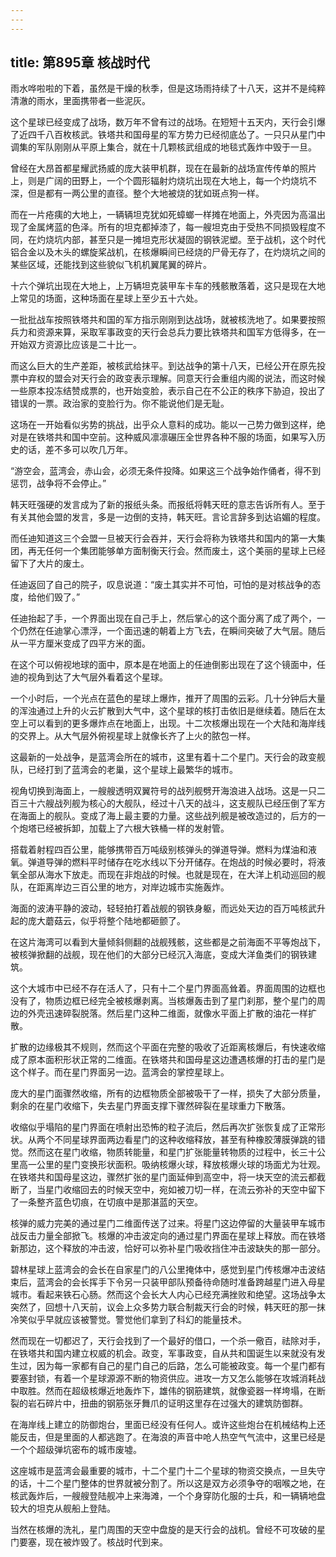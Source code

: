 ```yaml
---
---
---
```

title: 第895章 核战时代
---



雨水哗啦啦的下着，虽然是干燥的秋季，但是这场雨持续了十八天，这并不是纯粹清澈的雨水，里面携带者一些泥灰。

这个星球已经变成了战场，数万年不曾有过的战场。在短短十五天内，天行会引爆了近四千八百枚核武。铁塔共和国母星的军方势力已经彻底怂了。一只只从星门中调集的军队刚刚从平原上集合，就在十几颗核武组成的地毯式轰炸中毁于一旦。

曾经在大昂首都星耀武扬威的庞大装甲机群，现在在最新的战场宣传传单的照片上，则是广阔的田野上，一个个圆形辐射灼烧坑出现在大地上，每一个灼烧坑不深，但是都有一两公里的直径。整个大地被烧的犹如斑点狗一样。

而在一片疮痍的大地上，一辆辆坦克犹如死蟑螂一样摊在地面上，外壳因为高温出现了金属烤蓝的色泽。所有的坦克都掉漆了，每一艘坦克由于受热不同损毁程度不同，在灼烧坑内部，甚至只是一摊坦克形状凝固的钢铁泥塑。至于战机，这个时代铝合金以及木头的螺旋桨战机，在核爆瞬间已经烧的尸骨无存了，在灼烧坑之间的某些区域，还能找到这些貌似飞机机翼尾翼的碎片。

十六个弹坑出现在大地上，上万辆坦克装甲车卡车的残骸散落着，这只是现在大地上常见的场面，这种场面在星球上至少五十六处。

一批批战车按照铁塔共和国的军方指示刚刚到达战场，就被核洗地了。如果要按照兵力和资源来算，采取军事政变的天行会总兵力要比铁塔共和国军方低得多，在一开始双方资源比应该是二十比一。

而这么巨大的生产差距，被核武给抹平。到达战争的第十八天，已经公开在原先投票中弃权的盟会对天行会的政变表示理解。同意天行会重组内阁的说法，而这时候一些原本投冻结赞成票的，也开始变脸，表示自己在不公正的秩序下胁迫，投出了错误的一票。政治家的变脸行为。你不能说他们是无耻。

这场在一开始看似劣势的挑战，出乎众人意料的成功。能以一己势力做到这样，绝对是在铁塔共和国中空前。这种威风凛凛碾压全世界各种不服的场面，如果写入历史的话，差不多可以吹几万年。

“游空会，蓝湾会，赤山会，必须无条件投降。如果这三个战争始作俑者，得不到惩罚，战争将不会停止。”

韩天旺强硬的发言成为了新的报纸头条。而报纸将韩天旺的意志告诉所有人。至于有关其他会盟的发言，多是一边倒的支持，韩天旺。言论言辞多到达谄媚的程度。

而任迪知道这三个会盟一旦被天行会吞并，天行会将称为铁塔共和国内的第一大集团，再无任何一个集团能够单方面制衡天行会。然而废土，这个美丽的星球上已经留下了大片的废土。

任迪返回了自己的院子，叹息说道：“废土其实并不可怕，可怕的是对核战争的态度，给他们毁了。”

任迪抬起了手，一个界面出现在自己手上，然后掌心的这个面分离了成了两个，一个仍然在任迪掌心漂浮，一个面迅速的朝着上方飞去，在瞬间突破了大气层。随后从一平方厘米变成了四平方米的面。

在这个可以俯视地球的面中，原本是在地面上的任迪倒影出现在了这个镜面中，任迪的视角到达了大气层外看着这个星球。

一个小时后，一个光点在蓝色的星球上爆炸，推开了周围的云彩。几十分钟后大量的浑浊通过上升的火云扩散到大气中，这个星球的核打击依旧是继续着。随后在太空上可以看到的更多爆炸点在地面上，出现。十二次核爆出现在一个大陆和海岸线的交界上。从大气层外俯视星球上就像长齐了上火的脓包一样。

这最新的一处战争，是蓝湾会所在的城市，这里有着十二个星门。天行会的政变舰队，已经打到了蓝湾会的老巢，这个星球上最繁华的城市。

视角切换到海面上，一艘艘透明双翼符号的战列舰劈开海浪进入战场。这是一只二百三十六艘战列舰为核心的大舰队，经过十八天的战斗，这支舰队已经压倒了军方在海面上的舰队。变成了海上最主要的力量。这些战列舰是被改造过的，后方的一个炮塔已经被拆卸，加载上了六根大铁桶一样的发射管。

搭载着射程四百公里，能够携带百万吨级别核弹头的弹道导弹。燃料为煤油和液氧。弹道导弹的燃料平时储存在吃水线以下分开储存。在炮战的时候必要时，将液氧全部从海水下放走。而现在非炮战的时候。也就是现在，在大洋上机动巡回的舰队，在距离岸边三百公里的地方，对岸边城市实施轰炸。

海面的波涛平静的波动，轻轻拍打着战舰的钢铁身躯，而远处天边的百万吨核武升起的庞大蘑菇云，似乎将整个陆地都砸颤了。

在这片海湾可以看到大量倾斜侧翻的战舰残骸，这些都是之前海面不平等炮战下，被核弹掀翻的战舰，现在他们的大部分已经沉入海底，变成大洋鱼类们的钢铁建筑。

这个大城市中已经不存在活人了，只有十二个星门界面高耸着。界面周围的边框也没有了，物质边框已经完全被核爆剥离。当核爆轰击到了星门刹那，整个星门的周边的外壳迅速碎裂脱落。然后星门这种二维面，就像水平面上扩散的油花一样扩散。

扩散的边缘极其不规则，然而这个平面在完整的吸收了近距离核爆后，有快速收缩成了原本面积形状正常的二维面。在铁塔共和国母星这边遭遇核爆的打击的星门是这个样子。而在星门界面另一边。蓝湾会的掌控星球上。

庞大的星门面骤然收缩，所有的边框物质全部被吸干了一样，损失了大部分质量，剩余的在星门收缩下，失去星门界面支撑下骤然碎裂在星球重力下散落。

收缩似乎塌陷的星门界面在喷射出恐怖的粒子流后，然后再次扩张恢复成了正常形状。从两个不同星球界面两边看星门的这种收缩释放，甚至有种橡胶薄膜弹跳的错觉。然而这在星门收缩，物质转能量，和星门扩张能量转物质的过程中，长三十公里高一公里的星门变换形状面积。吸纳核爆火球，释放核爆火球的场面尤为壮观。在铁塔共和国母星这边，骤然扩张的星门面延伸到高空中，将一块天空的流云都截断了，当星门收缩回去的时候天空中，宛如被刀切一样，在流云弥补的天空中留下了一条整齐蓝色切痕，在切痕中是那湛蓝的天空。

核弹的威力完美的通过星门二维面传送了过来。将星门这边停留的大量装甲车城市战反击力量全部掀飞。核爆的冲击波定向的通过星门界面在星球上释放。而在铁塔新那边，这个释放的冲击波，恰好可以弥补星门吸收挡住冲击波缺失的那一部分。

碧林星球上蓝湾会的会长在自家星门的八公里掩体中，感觉到星门传核爆冲击波结束后，蓝湾会的会长挥手下令另一只装甲部队预备待命随时准备跨越星门进入母星城市。看起来铁石心肠。然而这个会长大人内心已经充满挫败和绝望。这场战争太突然了，回想十八天前，议会上众多势力联合制裁天行会的时候，韩天旺的那一抹冷笑似乎早就应该被警觉。警觉他们拿到了科幻的能量技术。

然而现在一切都迟了，天行会找到了一个最好的借口，一个杀一儆百，祛除对手，在铁塔共和国内建立权威的机会。政变，军事政变，自从共和国诞生以来就没有发生过，因为每一家都有自己的星门自己的后路，怎么可能被政变。每一个星门都有要塞封锁，有着一个星球源源不断的物资供应。进攻一方又怎么能够在攻城消耗战中取胜。然而在超级核爆近地轰炸下，雄伟的钢筋建筑，就像瓷器一样垮塌，在断裂的岩石碎片中，扭曲的钢筋张牙舞爪的证明这里存在过强大的建筑防御群。

在海岸线上建立的防御炮台，里面已经没有任何人。或许这些炮台在机械结构上还能反击，但是里面的人都逃跑了。在海浪的声音中呛人热空气气流中，这里已经是一个个超级弹坑密布的城市废墟。

这座城市是蓝湾会最重要的城市，十二个星门十二个星球的物资交换点，一旦失守的话，十二个星门整体的世界就被分割了。所以这是双方必须争夺的咽喉之地，在核武轰炸后，一艘艘登陆舰冲上来海滩，一个个身穿防化服的士兵，和一辆辆地盘较大的坦克从舰船上登陆。

当然在核爆的洗礼，星门周围的天空中盘旋的是天行会的战机。曾经不可攻破的星门要塞，现在被炸毁了。核战时代到来。